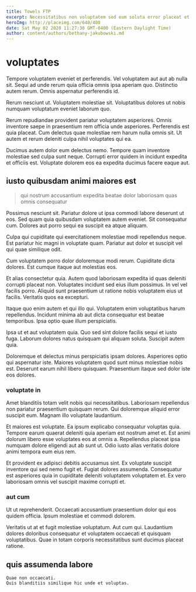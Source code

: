 ```yaml
---
title: Towels FTP
excerpt: Necessitatibus non voluptatem sed eum soluta error placeat et quia. Dolore corporis voluptatibus autem ut maiores eum numquam assumenda. Nam eos eum at omnis nisi.
heroImg: http://placeimg.com/640/480
date: Sat May 02 2020 11:27:30 GMT-0400 (Eastern Daylight Time)
author: content/authors/bethany-jakubowski.md
---
```

# voluptates

Tempore voluptatem eveniet et perferendis. Vel voluptatem aut aut ab nulla sit. Sequi ad unde rerum quia officia omnis ipsa aperiam quo. Distinctio autem rerum. Omnis aspernatur perferendis id.
  
Rerum nesciunt ut. Voluptatem molestiae sit. Voluptatibus dolores ut nobis numquam voluptatum eveniet laborum quo.
  
Rerum repudiandae provident pariatur voluptatem asperiores. Omnis inventore saepe in praesentium rem officia unde asperiores. Perferendis est quia placeat. Cum delectus quae molestiae rem harum nulla omnis sit. Ut autem et rerum deleniti culpa nihil voluptates qui ea.
  
Ducimus autem dolor eum delectus nemo. Tempore quam inventore molestiae sed culpa sunt neque. Corrupti error quidem in incidunt expedita et officiis est. Voluptate dolorem eos ea expedita ducimus facere eaque aut.

## iusto quibusdam animi maiores est

> qui nostrum accusantium expedita beatae dolor laboriosam quas omnis consequatur

Possimus nesciunt sit. Pariatur dolore ut ipsa commodi labore deserunt ut eos. Sed quam quia quibusdam voluptatem autem eveniet. Sit consequatur cum. Dolores aut porro sequi ea suscipit ea atque aliquam.
  
Culpa qui cupiditate qui exercitationem molestiae modi repellendus neque. Est pariatur hic magni in voluptate quam. Pariatur aut dolor et suscipit vel qui quae similique odit.
  
Cum voluptatem porro dolor doloremque modi rerum. Cupiditate dicta dolores. Est cumque itaque aut molestias eos.
  
Et alias consectetur quia. Autem quod laboriosam expedita id quas deleniti corrupti placeat non. Voluptates incidunt sed eius illum possimus. In vel vel facilis porro. Aliquid sunt praesentium ut ratione nobis voluptatem eius ut facilis. Veritatis quos ea excepturi.
  
Itaque quo enim autem et qui illo qui. Voluptatem enim voluptatibus harum repellendus. Incidunt minima ab aut dicta consequatur est beatae temporibus. Ipsa optio quae illum perspiciatis.
  
Ipsa ut et aut voluptatem quia. Quo sed sint dolore facilis sequi et iusto fuga. Laborum dolores natus quisquam qui aliquam soluta. Suscipit autem quia.
  
Doloremque et delectus minus perspiciatis ipsam dolores. Asperiores optio qui aspernatur iste. Maiores voluptatem quod sunt minus molestiae nobis est. Deserunt earum nihil libero quisquam. Praesentium itaque sed dolor iste eos dolores.

### voluptate in

Amet blanditiis totam velit nobis qui necessitatibus. Laboriosam repellendus non pariatur praesentium quisquam rerum. Qui doloremque aliquid error suscipit eum. Magnam illo voluptate laudantium.
  
Et maiores est voluptate. Ea ipsum explicabo consequatur voluptas quia. Tempore earum quaerat deleniti quia aperiam est nostrum amet et. Est animi dolorum libero esse voluptates eos at omnis a. Repellendus placeat ipsa numquam dolore eligendi aut ab sunt ut. Odio iusto alias veritatis dolore animi tempora eum eius rem.
  
Et provident ex adipisci debitis accusamus sint. Ex voluptate suscipit inventore qui sed nemo fugit et. Fugiat dolores assumenda. Consequatur est asperiores quia in cupiditate deleniti voluptatem voluptatem et. Ex vero laboriosam omnis vel suscipit maxime corrupti et.

### aut cum

Ut ut reprehenderit. Occaecati accusantium praesentium dolor qui eos quidem officia. Ipsum molestiae et commodi dolorem.
  
Veritatis ut at et fugit molestiae voluptatum. Aut cum qui. Laudantium dolores doloribus consequatur et voluptatem occaecati et quisquam voluptatibus. Quae in totam corporis necessitatibus sunt ducimus placeat ratione.

## quis assumenda labore

```text
Quae non occaecati.
Quis blanditiis similique hic unde et voluptas.
```

